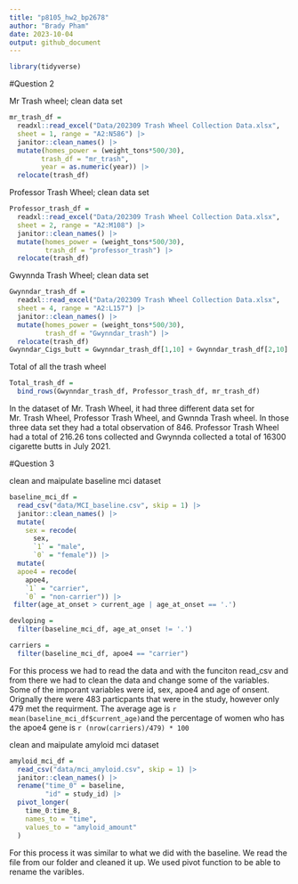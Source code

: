 ```yaml
---
title: "p8105_hw2_bp2678"
author: "Brady Pham"
date: 2023-10-04
output: github_document
---
```

```r
library(tidyverse)

```


#Question 2

Mr Trash wheel; clean data set 

```r
mr_trash_df = 
  readxl::read_excel("Data/202309 Trash Wheel Collection Data.xlsx", 
  sheet = 1, range = "A2:N586") |>
  janitor::clean_names() |>
  mutate(homes_power = (weight_tons*500/30),
        trash_df = "mr_trash", 
        year = as.numeric(year)) |>
  relocate(trash_df)
```

Professor Trash Wheel; clean data set 

```r
Professor_trash_df = 
  readxl::read_excel("Data/202309 Trash Wheel Collection Data.xlsx", 
  sheet = 2, range = "A2:M108") |>
  janitor::clean_names() |>
  mutate(homes_power = (weight_tons*500/30),
         trash_df = "professor_trash") |>
  relocate(trash_df)
```

Gwynnda Trash Wheel; clean data set 

```r
Gwynndar_trash_df = 
  readxl::read_excel("Data/202309 Trash Wheel Collection Data.xlsx", 
  sheet = 4, range = "A2:L157") |>
  janitor::clean_names() |>
  mutate(homes_power = (weight_tons*500/30),
         trash_df = "Gwynndar_trash") |>
  relocate(trash_df)
Gwynndar_Cigs_butt = Gwynndar_trash_df[1,10] + Gwynndar_trash_df[2,10] + Gwynndar_trash_df[3,10] + Gwynndar_trash_df[4,10] + Gwynndar_trash_df[5,10]

```

Total of all the trash wheel

```r
Total_trash_df =
  bind_rows(Gwynndar_trash_df, Professor_trash_df, mr_trash_df)
```

In the dataset of Mr. Trash Wheel, it had three different data set for Mr. Trash Wheel, Professor Trash Wheel, and Gwnnda Trash wheel. In those three data set they had a total observation of 846. Professor Trash Wheel had a total of 216.26 tons collected and Gwynnda collected a total of 16300 cigarette butts in July 2021. 

#Question 3

clean and maipulate baseline mci dataset 

```r
baseline_mci_df = 
  read_csv("data/MCI_baseline.csv", skip = 1) |>
  janitor::clean_names() |>
  mutate(
    sex = recode(
      sex,
      `1` = "male",
      `0` = "female")) |>
  mutate(
  apoe4 = recode(
    apoe4,
    `1` = "carrier",
    `0` = "non-carrier")) |>
 filter(age_at_onset > current_age | age_at_onset == '.')

devloping =
  filter(baseline_mci_df, age_at_onset != '.')

carriers =
  filter(baseline_mci_df, apoe4 == "carrier")
```

For this process we had to read the data and with the funciton read_csv and from there we had to clean the data and change some of the variables. Some of the imporant variables were id, sex, apoe4 and age of onsent. Orignally there were 483 particpants that were in the study, however only 479 met the requirment. The average age is `r mean(baseline_mci_df$current_age)`and the percentage of women who has the apoe4 gene is `r (nrow(carriers)/479) * 100`

clean and maipulate amyloid mci dataset

```r
amyloid_mci_df = 
  read_csv("data/mci_amyloid.csv", skip = 1) |>
  janitor::clean_names() |>
  rename("time_0" = baseline,
         "id" = study_id) |>
  pivot_longer(
    time_0:time_8,
    names_to = "time",
    values_to = "amyloid_amount"
  )

```

For this process it was similar to what we did with the baseline. We read the file from our folder and cleaned it up. We used pivot function to be able to rename the varibles.  



